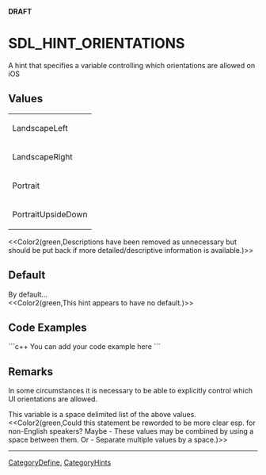 <!-- pragma section-numbers off -->
<!-- pragma camelcase off -->
'''DRAFT'''

= SDL_HINT_ORIENTATIONS =
A hint that specifies a variable controlling which orientations are allowed on iOS


== Values ==
{|
|LandscapeLeft
|-
|LandscapeRight
|-
|Portrait
|-
|PortraitUpsideDown
|}

<<Color2(green,Descriptions have been removed as unnecessary but should be put back if more detailed/descriptive information is available.)>>

== Default ==
By default...<br/><<Color2(green,This hint appears to have no default.)>>

== Code Examples ==
```c++
You can add your code example here
```

== Remarks ==
In some circumstances it is necessary to be able to explicitly control which UI orientations are allowed.

This variable is a space delimited list of the above values.  <<Color2(green,Could this statement be reworded to be more clear esp. for non-English speakers?  Maybe - These values may be combined by using a space between them. Or - Separate multiple values by a space.)>>


----
[[CategoryDefine]], [[CategoryHints]]
